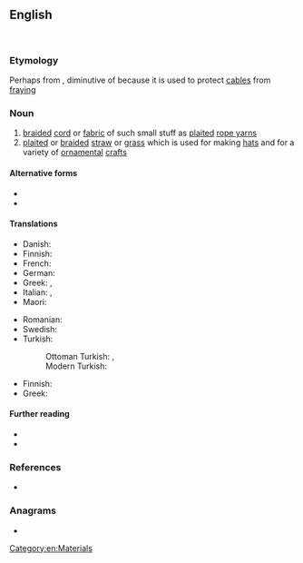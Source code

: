 ==English==
[[File:Paillet à 1 demi clé.jpg|thumb|right|{{lang|en|Nautical sennit (1).}}]]
[[File:Man's breast ornament (civavonovono), Fiji, 18th century, whale ivory, pearl shell and sennit, HAA.JPG|thumb|right|{{lang|en|A breast ornament made with sennit (2).}}]]

===Etymology===
Perhaps from {{der|en|fr|coussinet}}, diminutive of {{m|fr|coussin|t=cushion}} because it is used to protect [[cable]]s from [[fray]]ing

===Noun===
{{en-noun|~}}

# [[braid]]ed [[cord]] or [[fabric]] of such small stuff as [[plait]]ed [[rope yarn]]s
# [[plait]]ed or [[braid]]ed [[straw]] or [[grass]] which is used for making [[hat]]s and for a variety of [[ornamental]] [[craft]]s
#: {{uxi|en|In the 19th century British sailors wore '''sennit''' or '''sennet''' hats. Originally made by the sailors themselves they could be waterproofed with tar.}}

====Alternative forms====
* {{alter|en|sennet}}
* {{alter|en|sinnet}}

====Translations====
{{trans-top|braided cord}}
* Danish: {{t-needed|da}}
* Finnish: {{t|fi|köysipalmikko}}
* French: {{t+|fr|paillet|m}}
* German: {{t|de|Platting|m|f|n}}
* Greek: {{t+|el|σαλαμάστρα|f}}, {{t|el|σαλμάστρα|f}}
* Italian: {{t|it|salamastra|f}}, {{t|it|salmastra|f}}
* Maori: {{t|mi|kopu}}
{{trans-mid}}
* Romanian: {{t|ro|salamastră|alt=salam<strong>a</strong>stră|f}}
* Swedish: {{t|sv|platting|c}}
* Turkish:
*: Ottoman Turkish: {{t|ota|صالاماستره|tr=salamastra, salamastıra}}, {{t|ota|صالمستره|tr=salamastra, salamastıra, salmastra}}
*: Modern Turkish: {{t+|tr|salmastra}}
{{trans-mid}}
{{trans-bottom}}

{{trans-top|plaited straw}}
* Finnish: {{t|fi|olkipalmikko}}
* Greek: {{t+|el|πλεκτή|f}}
{{trans-mid}}
{{trans-bottom}}

====Further reading====
* {{pedia|lang=de|Platting}}
* {{pedia}}

===References===
* {{R:Webster NCD 1967}}

===Anagrams===
* {{anagrams|en|a=einnst|innest|nestin|sinnet|tennis|tensin}}

[[Category:en:Materials]]